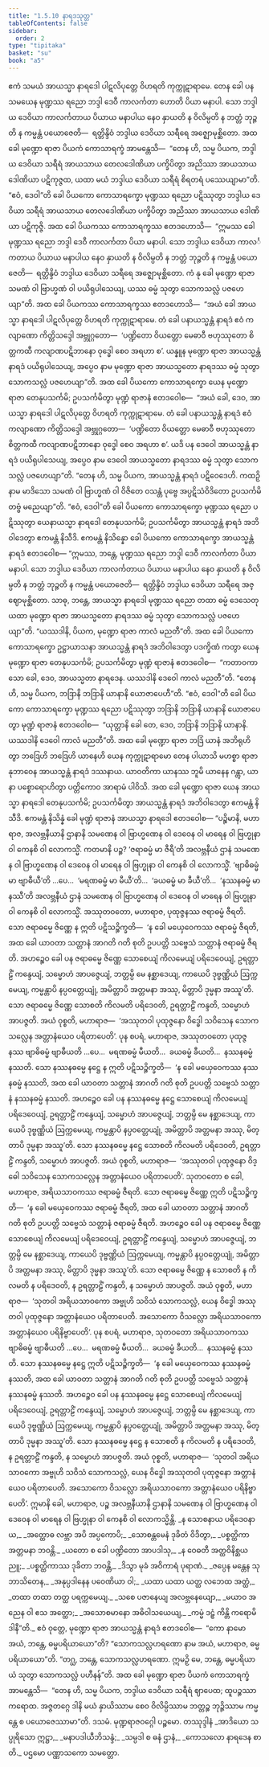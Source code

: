 ```yaml
---
title: "1.5.10 နာရဒသုတ္တ"
tableOfContents: false
sidebar:
  order: 2
type: "tipitaka"
basket: "su"
book: "a5"
---
```



<DynamicBreadcrumb />

<Division number="50" book="a5">

<Paragraph number="297" book="a5">
ဧကံ သမယံ အာယသ္မာ နာရဒေါ ပါဋလိပုတ္တေ ဝိဟရတိ ကုက္ကုဋာရာမေ. တေန ခေါ ပန သမယေန မုဏ္ဍဿ ရညော ဘဒ္ဒါ ဒေဝီ ကာလင်္ကတာ ဟောတိ ပိယာ မနာပါ. သော ဘဒ္ဒါယ ဒေဝိယာ ကာလင်္ကတာယ ပိယာယ မနာပါယ နေဝ နှာယတိ န ဝိလိမ္ပတိ န ဘတ္တံ ဘုဉ္ဇတိ န ကမ္မန္တံ ပယောဇေတိ—  ရတ္တိန္ဒိဝံ ဘဒ္ဒါယ ဒေဝိယာ သရီရေ အဇ္ဈောမုစ္ဆိတော. အထ ခေါ မုဏ္ဍော ရာဇာ ပိယကံ ကောသာရက္ခံ အာမန္တေသိ—  “တေန ဟိ, သမ္မ ပိယက, ဘဒ္ဒါယ ဒေဝိယာ သရီရံ အာယသာယ တေလဒေါဏိယာ ပက္ခိပိတွာ အညိဿာ အာယသာယ ဒေါဏိယာ ပဋိကုဇ္ဇထ, ယထာ မယံ ဘဒ္ဒါယ ဒေဝိယာ သရီရံ စိရတရံ ပဿေယျာမာ”တိ. “ဧဝံ, ဒေဝါ”တိ ခေါ ပိယကော ကောသာရက္ခော မုဏ္ဍဿ ရညော ပဋိဿုတွာ ဘဒ္ဒါယ ဒေဝိယာ သရီရံ အာယသာယ တေလဒေါဏိယာ ပက္ခိပိတွာ အညိဿာ အာယသာယ ဒေါဏိယာ ပဋိကုဇ္ဇိ.
</Paragraph>

<Paragraph number="298" book="a5">
အထ ခေါ ပိယကဿ ကောသာရက္ခဿ ဧတဒဟောသိ—  “ဣမဿ ခေါ မုဏ္ဍဿ ရညော ဘဒ္ဒါ ဒေဝီ ကာလင်္ကတာ ပိယာ မနာပါ. သော ဘဒ္ဒါယ ဒေဝိယာ ကာလင်္ကတာယ ပိယာယ မနာပါယ နေဝ နှာယတိ န ဝိလိမ္ပတိ န ဘတ္တံ ဘုဉ္ဇတိ န ကမ္မန္တံ ပယောဇေတိ—  ရတ္တိန္ဒိဝံ ဘဒ္ဒါယ ဒေဝိယာ သရီရေ အဇ္ဈောမုစ္ဆိတော. ကံ နု ခေါ မုဏ္ဍော ရာဇာ သမဏံ ဝါ ဗြာဟ္မဏံ ဝါ ပယိရုပါသေယျ, ယဿ ဓမ္မံ သုတွာ သောကသလ္လံ ပဇဟေယျာ”တိ.
</Paragraph>

<Paragraph number="299" book="a5">
အထ ခေါ ပိယကဿ ကောသာရက္ခဿ ဧတဒဟောသိ—  “အယံ ခေါ အာယသ္မာ နာရဒေါ ပါဋလိပုတ္တေ ဝိဟရတိ ကုက္ကုဋာရာမေ. တံ ခေါ ပနာယသ္မန္တံ နာရဒံ ဧဝံ ကလျာဏော ကိတ္တိသဒ္ဒေါ အဗ္ဘုဂ္ဂတော—  ‘ပဏ္ဍိတော ဝိယတ္တော မေဓာဝီ ဗဟုဿုတော စိတ္တကထီ ကလျာဏပဋိဘာနော ဝုဒ္ဓေါ စေဝ အရဟာ စ’. ယန္နူန မုဏ္ဍော ရာဇာ အာယသ္မန္တံ နာရဒံ ပယိရုပါသေယျ, အပ္ပေဝ နာမ မုဏ္ဍော ရာဇာ အာယသ္မတော နာရဒဿ ဓမ္မံ သုတွာ သောကသလ္လံ ပဇဟေယျာ”တိ.
</Paragraph>

<Paragraph number="300" book="a5">
အထ ခေါ ပိယကော ကောသာရက္ခော ယေန မုဏ္ဍော ရာဇာ တေနုပသင်္ကမိ; ဥပသင်္ကမိတွာ မုဏ္ဍံ ရာဇာနံ ဧတဒဝေါစ—  “အယံ ခေါ, ဒေဝ, အာယသ္မာ နာရဒေါ ပါဋလိပုတ္တေ ဝိဟရတိ ကုက္ကုဋာရာမေ. တံ ခေါ ပနာယသ္မန္တံ နာရဒံ ဧဝံ ကလျာဏော ကိတ္တိသဒ္ဒေါ အဗ္ဘုဂ္ဂတော—  ‘ပဏ္ဍိတော ဝိယတ္တော မေဓာဝီ ဗဟုဿုတော စိတ္တကထီ ကလျာဏပဋိဘာနော ဝုဒ္ဓေါ စေဝ အရဟာ စ’. ယဒိ ပန ဒေဝေါ အာယသ္မန္တံ နာရဒံ ပယိရုပါသေယျ, အပ္ပေဝ နာမ ဒေဝေါ အာယသ္မတော နာရဒဿ ဓမ္မံ သုတွာ သောကသလ္လံ ပဇဟေယျာ”တိ. “တေန ဟိ, သမ္မ ပိယက, အာယသ္မန္တံ နာရဒံ ပဋိဝေဒေဟိ. ကထဉှိ နာမ မာဒိသော သမဏံ ဝါ ဗြာဟ္မဏံ ဝါ ဝိဇိတေ ဝသန္တံ ပုဗ္ဗေ အပ္ပဋိသံဝိဒိတော ဥပသင်္ကမိတဗ္ဗံ မညေယျာ”တိ. “ဧဝံ, ဒေဝါ”တိ ခေါ ပိယကော ကောသာရက္ခော မုဏ္ဍဿ ရညော ပဋိဿုတွာ ယေနာယသ္မာ နာရဒေါ တေနုပသင်္ကမိ; ဥပသင်္ကမိတွာ အာယသ္မန္တံ နာရဒံ အဘိဝါဒေတွာ ဧကမန္တံ နိသီဒိ. ဧကမန္တံ နိသိန္နော ခေါ ပိယကော ကောသာရက္ခော အာယသ္မန္တံ နာရဒံ ဧတဒဝေါစ—
</Paragraph>

<Paragraph number="301" book="a5">
“ဣမဿ, ဘန္တေ, မုဏ္ဍဿ ရညော ဘဒ္ဒါ ဒေဝီ ကာလင်္ကတာ ပိယာ မနာပါ. သော ဘဒ္ဒါယ ဒေဝိယာ ကာလင်္ကတာယ ပိယာယ မနာပါယ နေဝ နှာယတိ န ဝိလိမ္ပတိ န ဘတ္တံ ဘုဉ္ဇတိ န ကမ္မန္တံ ပယောဇေတိ—  ရတ္တိန္ဒိဝံ ဘဒ္ဒါယ ဒေဝိယာ သရီရေ အဇ္ဈောမုစ္ဆိတော. သာဓု, ဘန္တေ, အာယသ္မာ နာရဒေါ မုဏ္ဍဿ ရညော တထာ ဓမ္မံ ဒေသေတု ယထာ မုဏ္ဍော ရာဇာ အာယသ္မတော နာရဒဿ ဓမ္မံ သုတွာ သောကသလ္လံ ပဇဟေယျာ”တိ. “ယဿဒါနိ, ပိယက, မုဏ္ဍော ရာဇာ ကာလံ မညတီ”တိ.
</Paragraph>

<Paragraph number="302" book="a5">
အထ ခေါ ပိယကော ကောသာရက္ခော ဥဋ္ဌာယာသနာ အာယသ္မန္တံ နာရဒံ အဘိဝါဒေတွာ ပဒက္ခိဏံ ကတွာ ယေန မုဏ္ဍော ရာဇာ တေနုပသင်္ကမိ; ဥပသင်္ကမိတွာ မုဏ္ဍံ ရာဇာနံ ဧတဒဝေါစ—  “ကတာဝကာသော ခေါ, ဒေဝ, အာယသ္မတာ နာရဒေန. ယဿဒါနိ ဒေဝေါ ကာလံ မညတီ”တိ. “တေန ဟိ, သမ္မ ပိယက, ဘဒြာနိ ဘဒြာနိ ယာနာနိ ယောဇာပေဟီ”တိ. “ဧဝံ, ဒေဝါ”တိ ခေါ ပိယကော ကောသာရက္ခော မုဏ္ဍဿ ရညော ပဋိဿုတွာ ဘဒြာနိ ဘဒြာနိ ယာနာနိ ယောဇာပေတွာ မုဏ္ဍံ ရာဇာနံ ဧတဒဝေါစ—  “ယုတ္တာနိ ခေါ တေ, ဒေဝ, ဘဒြာနိ ဘဒြာနိ ယာနာနိ. ယဿဒါနိ ဒေဝေါ ကာလံ မညတီ”တိ.
</Paragraph>

<Paragraph number="303" book="a5">
အထ ခေါ မုဏ္ဍော ရာဇာ ဘဒြံ ယာနံ အဘိရုဟိတွာ ဘဒြေဟိ ဘဒြေဟိ ယာနေဟိ ယေန ကုက္ကုဋာရာမော တေန ပါယာသိ မဟစ္စာ ရာဇာနုဘာဝေန အာယသ္မန္တံ နာရဒံ ဒဿနာယ. ယာဝတိကာ ယာနဿ ဘူမိ ယာနေန ဂန္တွာ, ယာနာ ပစ္စောရောဟိတွာ ပတ္တိကောဝ အာရာမံ ပါဝိသိ. အထ ခေါ မုဏ္ဍော ရာဇာ ယေန အာယသ္မာ နာရဒေါ တေနုပသင်္ကမိ; ဥပသင်္ကမိတွာ အာယသ္မန္တံ နာရဒံ အဘိဝါဒေတွာ ဧကမန္တံ နိသီဒိ. ဧကမန္တံ နိသိန္နံ ခေါ မုဏ္ဍံ ရာဇာနံ အာယသ္မာ နာရဒေါ ဧတဒဝေါစ—
</Paragraph>

<Paragraph number="304" book="a5">
“ပဉ္စိမာနိ, မဟာရာဇ, အလဗ္ဘနီယာနိ ဌာနာနိ သမဏေန ဝါ ဗြာဟ္မဏေန ဝါ ဒေဝေန ဝါ မာရေန ဝါ ဗြဟ္မုနာ ဝါ ကေနစိ ဝါ လောကသ္မိံ. ကတမာနိ ပဉ္စ? ‘ဇရာဓမ္မံ မာ ဇီရီ’တိ အလဗ္ဘနီယံ ဌာနံ သမဏေန ဝါ ဗြာဟ္မဏေန ဝါ ဒေဝေန ဝါ မာရေန ဝါ ဗြဟ္မုနာ ဝါ ကေနစိ ဝါ လောကသ္မိံ. ‘ဗျာဓိဓမ္မံ မာ ဗျာဓီယီ’တိ …ပေ…  ‘မရဏဓမ္မံ မာ မီယီ’တိ…  ‘ခယဓမ္မံ မာ ခီယီ’တိ…  ‘နဿနဓမ္မံ မာ နဿီ’တိ အလဗ္ဘနီယံ ဌာနံ သမဏေန ဝါ ဗြာဟ္မဏေန ဝါ ဒေဝေန ဝါ မာရေန ဝါ ဗြဟ္မုနာ ဝါ ကေနစိ ဝါ လောကသ္မိံ.
</Paragraph>

<Paragraph number="305" book="a5">
အဿုတဝတော, မဟာရာဇ, ပုထုဇ္ဇနဿ ဇရာဓမ္မံ ဇီရတိ. သော ဇရာဓမ္မေ ဇိဏ္ဏေ န ဣတိ ပဋိသဉ္စိက္ခတိ—  ‘န ခေါ မယှေဝေကဿ ဇရာဓမ္မံ ဇီရတိ, အထ ခေါ ယာဝတာ သတ္တာနံ အာဂတိ ဂတိ စုတိ ဥပပတ္တိ သဗ္ဗေသံ သတ္တာနံ ဇရာဓမ္မံ ဇီရတိ. အဟဉ္စေဝ ခေါ ပန ဇရာဓမ္မေ ဇိဏ္ဏေ သောစေယျံ ကိလမေယျံ ပရိဒေဝေယျံ, ဥရတ္တာဠိံ ကန္ဒေယျံ, သမ္မောဟံ အာပဇ္ဇေယျံ, ဘတ္တမ္ပိ မေ နစ္ဆာဒေယျ, ကာယေပိ ဒုဗ္ဗဏ္ဏိယံ ဩက္ကမေယျ, ကမ္မန္တာပိ နပ္ပဝတ္တေယျုံ, အမိတ္တာပိ အတ္တမနာ အဿု, မိတ္တာပိ ဒုမ္မနာ အဿူ’တိ. သော ဇရာဓမ္မေ ဇိဏ္ဏေ သောစတိ ကိလမတိ ပရိဒေဝတိ, ဥရတ္တာဠိံ ကန္ဒတိ, သမ္မောဟံ အာပဇ္ဇတိ. အယံ ဝုစ္စတိ, မဟာရာဇ—  ‘အဿုတဝါ ပုထုဇ္ဇနော ဝိဒ္ဓေါ သဝိသေန သောကသလ္လေန အတ္တာနံယေဝ ပရိတာပေတိ’.
</Paragraph>

<Paragraph number="306" book="a5">
ပုန စပရံ, မဟာရာဇ, အဿုတဝတော ပုထုဇ္ဇနဿ ဗျာဓိဓမ္မံ ဗျာဓီယတိ …ပေ…  မရဏဓမ္မံ မီယတိ…  ခယဓမ္မံ ခီယတိ…  နဿနဓမ္မံ နဿတိ. သော နဿနဓမ္မေ နဋ္ဌေ န ဣတိ ပဋိသဉ္စိက္ခတိ—  ‘န ခေါ မယှေဝေကဿ နဿနဓမ္မံ နဿတိ, အထ ခေါ ယာဝတာ သတ္တာနံ အာဂတိ ဂတိ စုတိ ဥပပတ္တိ သဗ္ဗေသံ သတ္တာနံ နဿနဓမ္မံ နဿတိ. အဟဉ္စေဝ ခေါ ပန နဿနဓမ္မေ နဋ္ဌေ သောစေယျံ ကိလမေယျံ ပရိဒေဝေယျံ, ဥရတ္တာဠိံ ကန္ဒေယျံ, သမ္မောဟံ အာပဇ္ဇေယျံ, ဘတ္တမ္ပိ မေ နစ္ဆာဒေယျ, ကာယေပိ ဒုဗ္ဗဏ္ဏိယံ ဩက္ကမေယျ, ကမ္မန္တာပိ နပ္ပဝတ္တေယျုံ, အမိတ္တာပိ အတ္တမနာ အဿု, မိတ္တာပိ ဒုမ္မနာ အဿူ’တိ. သော နဿနဓမ္မေ နဋ္ဌေ သောစတိ ကိလမတိ ပရိဒေဝတိ, ဥရတ္တာဠိံ ကန္ဒတိ, သမ္မောဟံ အာပဇ္ဇတိ. အယံ ဝုစ္စတိ, မဟာရာဇ—  ‘အဿုတဝါ ပုထုဇ္ဇနော ဝိဒ္ဓေါ သဝိသေန သောကသလ္လေန အတ္တာနံယေဝ ပရိတာပေတိ’.
</Paragraph>

<Paragraph number="307" book="a5">
သုတဝတော စ ခေါ, မဟာရာဇ, အရိယသာဝကဿ ဇရာဓမ္မံ ဇီရတိ. သော ဇရာဓမ္မေ ဇိဏ္ဏေ ဣတိ ပဋိသဉ္စိက္ခတိ—  ‘န ခေါ မယှေဝေကဿ ဇရာဓမ္မံ ဇီရတိ, အထ ခေါ ယာဝတာ သတ္တာနံ အာဂတိ ဂတိ စုတိ ဥပပတ္တိ သဗ္ဗေသံ သတ္တာနံ ဇရာဓမ္မံ ဇီရတိ. အဟဉ္စေဝ ခေါ ပန ဇရာဓမ္မေ ဇိဏ္ဏေ သောစေယျံ ကိလမေယျံ ပရိဒေဝေယျံ, ဥရတ္တာဠိံ ကန္ဒေယျံ, သမ္မောဟံ အာပဇ္ဇေယျံ, ဘတ္တမ္ပိ မေ နစ္ဆာဒေယျ, ကာယေပိ ဒုဗ္ဗဏ္ဏိယံ ဩက္ကမေယျ, ကမ္မန္တာပိ နပ္ပဝတ္တေယျုံ, အမိတ္တာပိ အတ္တမနာ အဿု, မိတ္တာပိ ဒုမ္မနာ အဿူ’တိ. သော ဇရာဓမ္မေ ဇိဏ္ဏေ န သောစတိ န ကိလမတိ န ပရိဒေဝတိ, န ဥရတ္တာဠိံ ကန္ဒတိ, န သမ္မောဟံ အာပဇ္ဇတိ. အယံ ဝုစ္စတိ, မဟာရာဇ—  ‘သုတဝါ အရိယသာဝကော အဗ္ဗုဟိ သဝိသံ သောကသလ္လံ, ယေန ဝိဒ္ဓေါ အဿုတဝါ ပုထုဇ္ဇနော အတ္တာနံယေဝ ပရိတာပေတိ. အသောကော ဝိသလ္လော အရိယသာဝကော အတ္တာနံယေဝ ပရိနိဗ္ဗာပေတိ’.
</Paragraph>

<Paragraph number="308" book="a5">
ပုန စပရံ, မဟာရာဇ, သုတဝတော အရိယသာဝကဿ ဗျာဓိဓမ္မံ ဗျာဓီယတိ …ပေ…  မရဏဓမ္မံ မီယတိ…  ခယဓမ္မံ ခီယတိ…  နဿနဓမ္မံ နဿတိ. သော နဿနဓမ္မေ နဋ္ဌေ ဣတိ ပဋိသဉ္စိက္ခတိ—  ‘န ခေါ မယှေဝေကဿ နဿနဓမ္မံ နဿတိ, အထ ခေါ ယာဝတာ သတ္တာနံ အာဂတိ ဂတိ စုတိ ဥပပတ္တိ သဗ္ဗေသံ သတ္တာနံ နဿနဓမ္မံ နဿတိ. အဟဉ္စေဝ ခေါ ပန နဿနဓမ္မေ နဋ္ဌေ သောစေယျံ ကိလမေယျံ ပရိဒေဝေယျံ, ဥရတ္တာဠိံ ကန္ဒေယျံ, သမ္မောဟံ အာပဇ္ဇေယျံ, ဘတ္တမ္ပိ မေ နစ္ဆာဒေယျ, ကာယေပိ ဒုဗ္ဗဏ္ဏိယံ ဩက္ကမေယျ, ကမ္မန္တာပိ နပ္ပဝတ္တေယျုံ, အမိတ္တာပိ အတ္တမနာ အဿု, မိတ္တာပိ ဒုမ္မနာ အဿူ’တိ. သော နဿနဓမ္မေ နဋ္ဌေ န သောစတိ န ကိလမတိ န ပရိဒေဝတိ, န ဥရတ္တာဠိံ ကန္ဒတိ, န သမ္မောဟံ အာပဇ္ဇတိ. အယံ ဝုစ္စတိ, မဟာရာဇ—  ‘သုတဝါ အရိယသာဝကော အဗ္ဗုဟိ သဝိသံ သောကသလ္လံ, ယေန ဝိဒ္ဓေါ အဿုတဝါ ပုထုဇ္ဇနော အတ္တာနံယေဝ ပရိတာပေတိ. အသောကော ဝိသလ္လော အရိယသာဝကော အတ္တာနံယေဝ ပရိနိဗ္ဗာပေတိ’.
</Paragraph>

<Paragraph number="309" book="a5">
ဣမာနိ ခေါ, မဟာရာဇ, ပဉ္စ အလဗ္ဘနီယာနိ ဌာနာနိ သမဏေန ဝါ ဗြာဟ္မဏေန ဝါ ဒေဝေန ဝါ မာရေန ဝါ ဗြဟ္မုနာ ဝါ ကေနစိ ဝါ လောကသ္မိန္တိ.
</Paragraph>

<Paragraph number="310" type="verses" book="a5">
_န သောစနာယ ပရိဒေဝနာယ,_  
_အတ္ထောဓ လဗ္ဘာ အပိ အပ္ပကောပိ;_  
_သောစန္တမေနံ ဒုခိတံ ဝိဒိတွာ,_  
_ပစ္စတ္ထိကာ အတ္တမနာ ဘဝန္တိ._  

</Paragraph>

<Paragraph number="311" type="verses" book="a5">
_ယတော စ ခေါ ပဏ္ဍိတော အာပဒါသု,_  
_န ဝေဓတီ အတ္ထဝိနိစ္ဆယညူ;_  
_ပစ္စတ္ထိကာဿ ဒုခိတာ ဘဝန္တိ,_  
_ဒိသွာ မုခံ အဝိကာရံ ပုရာဏံ._  

</Paragraph>

<Paragraph number="312" type="verses" book="a5">
_ဇပ္ပေန မန္တေန သုဘာသိတေန,_  
_အနုပ္ပဒါနေန ပဝေဏိယာ ဝါ;_  
_ယထာ ယထာ ယတ္ထ လဘေထ အတ္ထံ,_  
_တထာ တထာ တတ္ထ ပရက္ကမေယျ._  

</Paragraph>

<Paragraph number="313" type="verses" book="a5">
_သစေ ပဇာနေယျ အလဗ္ဘနေယျော,_  
_မယာဝ အညေန ဝါ ဧသ အတ္ထော;_  
_အသောစမာနော အဓိဝါသယေယျ,_  
_ကမ္မံ ဒဠှံ ကိန္တိ ကရောမိ ဒါနီ”တိ._  

</Paragraph>

<Paragraph number="314" book="a5">
ဧဝံ ဝုတ္တေ, မုဏ္ဍော ရာဇာ အာယသ္မန္တံ နာရဒံ ဧတဒဝေါစ—  “ကော နာမော အယံ, ဘန္တေ, ဓမ္မပရိယာယော”တိ? “သောကသလ္လဟရဏော နာမ အယံ, မဟာရာဇ, ဓမ္မပရိယာယော”တိ. “တဂ္ဃ, ဘန္တေ, သောကသလ္လဟရဏော. ဣမဉှိ မေ, ဘန္တေ, ဓမ္မပရိယာယံ သုတွာ သောကသလ္လံ ပဟီနန်”တိ.
</Paragraph>

<Paragraph number="315" book="a5">
အထ ခေါ မုဏ္ဍော ရာဇာ ပိယကံ ကောသာရက္ခံ အာမန္တေသိ—  “တေန ဟိ, သမ္မ ပိယက, ဘဒ္ဒါယ ဒေဝိယာ သရီရံ ဈာပေထ; ထူပဉ္စဿာ ကရောထ. အဇ္ဇတဂ္ဂေ ဒါနိ မယံ နှာယိဿာမ စေဝ ဝိလိမ္ပိဿာမ ဘတ္တဉ္စ ဘုဉ္ဇိဿာမ ကမ္မန္တေ စ ပယောဇေဿာမာ”တိ.

</Paragraph>
</Division>

<Paragraph number="316" type="center" book="a5">
ဒသမံ.



</Paragraph>

<Paragraph number="317" type="center" book="a5">
မုဏ္ဍရာဇဝဂ္ဂေါ ပဉ္စမော.



</Paragraph>

<Paragraph number="318" type="center" book="a5">
တဿုဒ္ဒါနံ


</Paragraph>

<Paragraph number="319" type="verses" book="a5">
_အာဒိယော သပ္ပုရိသော ဣဋ္ဌာ,_  
_မနာပဒါယီဘိသန္ဒံ;_  
_သမ္ပဒါ စ ဓနံ ဌာနံ,_  
_ကောသလော နာရဒေန စာတိ._  


</Paragraph>

<Paragraph number="320" type="center" book="a5">
ပဌမော ပဏ္ဏာသကော သမတ္တော.
</Paragraph>